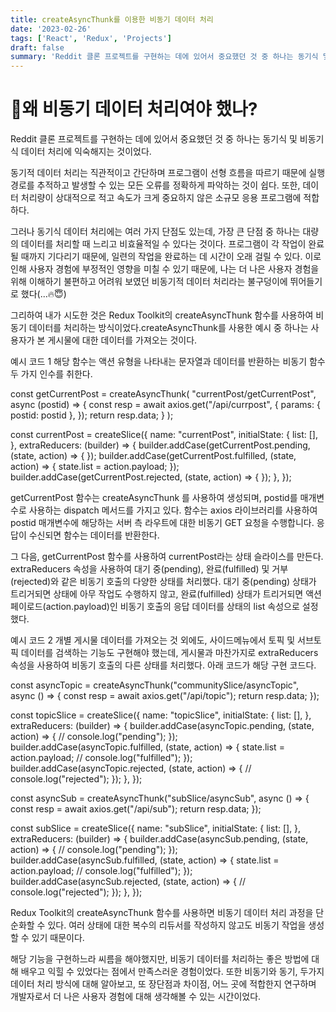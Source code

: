 ```yaml
---
title: createAsyncThunk를 이용한 비동기 데이터 처리
date: '2023-02-26'
tags: ['React', 'Redux', 'Projects']
draft: false
summary: 'Reddit 클론 프로젝트를 구현하는 데에 있어서 중요했던 것 중 하나는 동기식 및 비동기식 데이터 처리에 익숙해지는 것이었다.'
---
```


# 🤔왜 비동기 데이터 처리여야 했나?

Reddit 클론 프로젝트를 구현하는 데에 있어서 중요했던 것 중 하나는 동기식 및 비동기식 데이터 처리에 익숙해지는 것이었다.

동기적 데이터 처리는 직관적이고 간단하며 프로그램이 선형 흐름을 따르기 때문에 실행 경로를 추적하고 발생할 수 있는 모든 오류를 정확하게 파악하는 것이 쉽다. 또한, 데이터 처리량이 상대적으로 적고 속도가 크게 중요하지 않은 소규모 응용 프로그램에 적합하다.

그러나 동기식 데이터 처리에는 여러 가지 단점도 있는데, 가장 큰 단점 중 하나는 대량의 데이터를 처리할 때 느리고 비효율적일 수 있다는 것이다. 프로그램이 각 작업이 완료될 때까지 기다리기 때문에, 일련의 작업을 완료하는 데 시간이 오래 걸릴 수 있다. 이로 인해 사용자 경험에 부정적인 영향을 미칠 수 있기 때문에, 나는 더 나은 사용자 경험을 위해 이해하기 불편하고 어려워 보였던 비동기적 데이터 처리라는 불구덩이에 뛰어들기로 했다(...🔥😇)

그리하여 내가 시도한 것은 Redux Toolkit의 createAsyncThunk 함수를 사용하여 비동기 데이터를 처리하는 방식이었다.createAsyncThunk를 사용한 예시 중 하나는 사용자가 본 게시물에 대한 데이터를 가져오는 것이다.

예시 코드 1
해당 함수는 액션 유형을 나타내는 문자열과 데이터를 반환하는 비동기 함수 두 가지 인수를 취한다.

<addr>
const getCurrentPost = createAsyncThunk(
"currentPost/getCurrentPost",
async (postid) => {
const resp = await axios.get("/api/currpost", {
params: { postid: postid },
});
return resp.data;
}
);

const currentPost = createSlice({
name: "currentPost",
initialState: {
list: [],
},
extraReducers: (builder) => {
builder.addCase(getCurrentPost.pending, (state, action) => {
});
builder.addCase(getCurrentPost.fulfilled, (state, action) => {
state.list = action.payload;
});
builder.addCase(getCurrentPost.rejected, (state, action) => {
});
},
});

</addr>

getCurrentPost 함수는 createAsyncThunk 를 사용하여 생성되며, postid를 매개변수로 사용하는 dispatch 메서드를 가지고 있다. 함수는 axios 라이브러리를 사용하여 postid 매개변수에 해당하는 서버 측 라우트에 대한 비동기 GET 요청을 수행합니다. 응답이 수신되면 함수는 데이터를 반환한다.

그 다음, getCurrentPost 함수를 사용하여 currentPost라는 상태 슬라이스를 만든다. extraReducers 속성을 사용하여 대기 중(pending), 완료(fulfilled) 및 거부(rejected)와 같은 비동기 호출의 다양한 상태를 처리했다. 대기 중(pending) 상태가 트리거되면 상태에 아무 작업도 수행하지 않고, 완료(fulfilled) 상태가 트리거되면 액션 페이로드(action.payload)인 비동기 호출의 응답 데이터를 상태의 list 속성으로 설정했다.

예시 코드 2
개별 게시물 데이터를 가져오는 것 외에도, 사이드메뉴에서 토픽 및 서브토픽 데이터를 검색하는 기능도 구현해야 했는데, 게시물과 마찬가지로 extraReducers 속성을 사용하여 비동기 호출의 다른 상태를 처리했다. 아래 코드가 해당 구현 코드다.

<addr>
const asyncTopic = createAsyncThunk("communitySlice/asyncTopic", async () => {
const resp = await axios.get("/api/topic");
return resp.data;
});

const topicSlice = createSlice({
name: "topicSlice",
initialState: {
list: [],
},
extraReducers: (builder) => {
builder.addCase(asyncTopic.pending, (state, action) => {
// console.log("pending");
});
builder.addCase(asyncTopic.fulfilled, (state, action) => {
state.list = action.payload;
// console.log("fulfilled");
});
builder.addCase(asyncTopic.rejected, (state, action) => {
// console.log("rejected");
});
},
});

const asyncSub = createAsyncThunk("subSlice/asyncSub", async () => {
const resp = await axios.get("/api/sub");
return resp.data;
});

const subSlice = createSlice({
name: "subSlice",
initialState: {
list: [],
},
extraReducers: (builder) => {
builder.addCase(asyncSub.pending, (state, action) => {
// console.log("pending");
});
builder.addCase(asyncSub.fulfilled, (state, action) => {
state.list = action.payload;
// console.log("fulfilled");
});
builder.addCase(asyncSub.rejected, (state, action) => {
// console.log("rejected");
});
},
});

</addr>

Redux Toolkit의 createAsyncThunk 함수를 사용하면 비동기 데이터 처리 과정을 단순화할 수 있다. 여러 상태에 대한 복수의 리듀서를 작성하지 않고도 비동기 작업을 생성할 수 있기 때문이다.

해당 기능을 구현하느라 씨름을 해야했지만, 비동기 데이터를 처리하는 좋은 방법에 대해 배우고 익힐 수 있었다는 점에서 만족스러운 경험이었다. 또한 비동기와 동기, 두가지 데이터 처리 방식에 대해 알아보고, 또 장단점과 차이점, 어느 곳에 적합한지 연구하며 개발자로서 더 나은 사용자 경험에 대해 생각해볼 수 있는 시간이었다.
